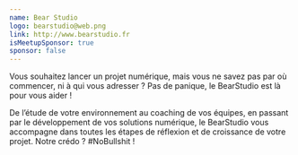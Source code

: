 ```yaml
---
name: Bear Studio
logo: bearstudio@web.png
link: http://www.bearstudio.fr
isMeetupSponsor: true
sponsor: false
---
```


Vous souhaitez lancer un projet numérique, mais vous ne savez pas par où
commencer, ni à qui vous adresser ? Pas de panique, le BearStudio est là pour
vous aider !

De l’étude de votre environnement au coaching de vos équipes, en passant par le
développement de vos solutions numérique, le BearStudio vous accompagne dans
toutes les étapes de réflexion et de croissance de votre projet. Notre crédo ?
#NoBullshit !

